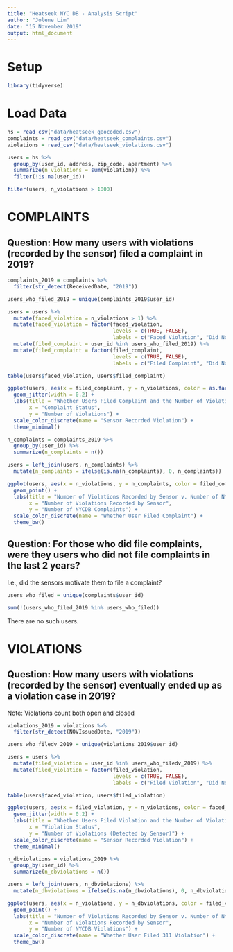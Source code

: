 ```yaml
---
title: "Heatseek NYC DB - Analysis Script"
author: "Jolene Lim"
date: "15 November 2019"
output: html_document
---
```


# Setup
```r
library(tidyverse)
```

# Load Data
```r
hs = read_csv("data/heatseek_geocoded.csv")
complaints = read_csv("data/heatseek_complaints.csv")
violations = read_csv("data/heatseek_violations.csv")
```

```r
users = hs %>%
  group_by(user_id, address, zip_code, apartment) %>%
  summarize(n_violations = sum(violation)) %>%
  filter(!is.na(user_id))
```

```r
filter(users, n_violations > 1000)
```

# COMPLAINTS
## Question: How many users with violations (recorded by the sensor) filed a complaint in 2019?
```r
complaints_2019 = complaints %>%
  filter(str_detect(ReceivedDate, "2019"))

users_who_filed_2019 = unique(complaints_2019$user_id)

users = users %>%
  mutate(faced_violation = n_violations > 1) %>%
  mutate(faced_violation = factor(faced_violation, 
                                  levels = c(TRUE, FALSE),
                                  labels = c("Faced Violation", "Did Not Face Violation"))) %>%
  mutate(filed_complaint = user_id %in% users_who_filed_2019) %>%
  mutate(filed_complaint = factor(filed_complaint, 
                                  levels = c(TRUE, FALSE),
                                  labels = c("Filed Complaint", "Did Not File Complaint")))
```

```r
table(users$faced_violation, users$filed_complaint)
```

```r
ggplot(users, aes(x = filed_complaint, y = n_violations, color = as.factor(faced_violation))) +
  geom_jitter(width = 0.2) +
  labs(title = "Whether Users Filed Complaint and the Number of Violations They Faced",
       x = "Complaint Status",
       y = "Number of Violations") +
  scale_color_discrete(name = "Sensor Recorded Violation") +
  theme_minimal()
```

```r
n_complaints = complaints_2019 %>%
  group_by(user_id) %>%
  summarize(n_complaints = n())

users = left_join(users, n_complaints) %>%
  mutate(n_complaints = ifelse(is.na(n_complaints), 0, n_complaints))
```

```r
ggplot(users, aes(x = n_violations, y = n_complaints, color = filed_complaint)) +
  geom_point() +
  labs(title = "Number of Violations Recorded by Sensor v. Number of NYCDB Complaints",
       x = "Number of Violations Recorded by Sensor",
       y = "Number of NYCDB Complaints") +
  scale_color_discrete(name = "Whether User Filed Complaint") +
  theme_bw()

```

## Question: For those who did file complaints, were they users who did not file complaints in the last 2 years?
I.e., did the sensors motivate them to file a complaint? 

```r
users_who_filed = unique(complaints$user_id)

sum(!(users_who_filed_2019 %in% users_who_filed))
```

There are no such users.

# VIOLATIONS
## Question: How many users with violations (recorded by the sensor) eventually ended up as a violation case in 2019?
Note: Violations count both open and closed

```r
violations_2019 = violations %>%
  filter(str_detect(NOVIssuedDate, "2019"))

users_who_filedv_2019 = unique(violations_2019$user_id)

users = users %>%
  mutate(filed_violation = user_id %in% users_who_filedv_2019) %>%
  mutate(filed_violation = factor(filed_violation, 
                                  levels = c(TRUE, FALSE),
                                  labels = c("Filed Violation", "Did Not File Violation")))
```

```r
table(users$faced_violation, users$filed_violation)
```

```r
ggplot(users, aes(x = filed_violation, y = n_violations, color = faced_violation)) +
  geom_jitter(width = 0.2) +
  labs(title = "Whether Users Filed Violation and the Number of Violations They Faced",
       x = "Violation Status",
       y = "Number of Violations (Detected by Sensor)") +
  scale_color_discrete(name = "Sensor Recorded Violation") +
  theme_minimal()
```

```r
n_dbviolations = violations_2019 %>%
  group_by(user_id) %>%
  summarize(n_dbviolations = n())

users = left_join(users, n_dbviolations) %>%
  mutate(n_dbviolations = ifelse(is.na(n_dbviolations), 0, n_dbviolations))
```

```r
ggplot(users, aes(x = n_violations, y = n_dbviolations, color = filed_violation)) +
  geom_point() +
  labs(title = "Number of Violations Recorded by Sensor v. Number of NYCDB Violations",
       x = "Number of Violations Recorded by Sensor",
       y = "Number of NYCDB Violations") +
  scale_color_discrete(name = "Whether User Filed 311 Violation") +
  theme_bw()
```
